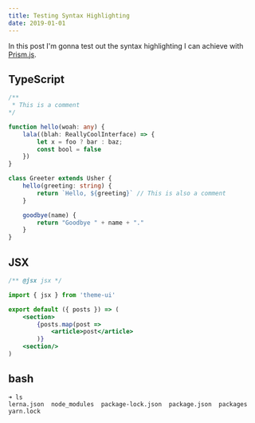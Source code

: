 ```yaml
---
title: Testing Syntax Highlighting
date: 2019-01-01
---
```


In this post I'm gonna test out the syntax highlighting I can achieve with [Prism.js](https://prismjs.com/).

## TypeScript

```typescript
/** 
 * This is a comment
*/

function hello(woah: any) {
    lala((blah: ReallyCoolInterface) => {
        let x = foo ? bar : baz;
        const bool = false
    })
}

class Greeter extends Usher {
    hello(greeting: string) {
        return `Hello, ${greeting}` // This is also a comment
    }

    goodbye(name) {
        return "Goodbye " + name + "."
    }
}

```

## JSX
```jsx
/** @jsx jsx */

import { jsx } from 'theme-ui'

export default ({ posts }) => (
    <section>
        {posts.map(post =>
            <article>post</article>
        )}
    <section/>
)
```

## bash

```shell
➜ ls
lerna.json  node_modules  package-lock.json  package.json  packages  yarn.lock
```